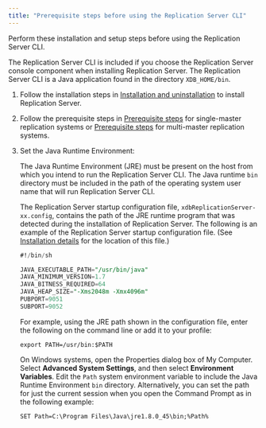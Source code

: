 ```yaml
---
title: "Prerequisite steps before using the Replication Server CLI"
---
```


<div id="prereq_steps" class="registered_link"></div>

Perform these installation and setup steps before using the Replication Server CLI.

The Replication Server CLI is included if you choose the Replication Server console component when installing Replication Server. The Replication Server CLI is a Java application found in the directory `XDB_HOME/bin`.

1.  Follow the installation steps in [Installation and uninstallation](../installing/#installation) to install Replication Server.

1.  Follow the prerequisite steps in [Prerequisite steps](../05_smr_operation/01_prerequisites/) for single-master replication systems or [Prerequisite steps](../05_smr_operation/01_prerequisites/#prerequisites) for multi-master replication systems.

1.  Set the Java Runtime Environment: 

    The Java Runtime Environment (JRE) must be present on the host from which you intend to run the Replication Server CLI. The Java runtime `bin` directory must be included in the path of the operating system user name that will run Replication Server CLI.

    The Replication Server startup configuration file, `xdbReplicationServer-xx.config`, contains the path of the JRE runtime program that was detected during the installation of Replication Server. The following is an example of the Replication Server startup configuration file. (See [Installation details](/eprs/latest/installing/installation_details) for the location of this file.)

    ```sql
    #!/bin/sh

    JAVA_EXECUTABLE_PATH="/usr/bin/java"
    JAVA_MINIMUM_VERSION=1.7
    JAVA_BITNESS_REQUIRED=64
    JAVA_HEAP_SIZE="-Xms2048m -Xmx4096m"
    PUBPORT=9051
    SUBPORT=9052
    ```

    For example, using the JRE path shown in the configuration file, enter the following on the command line or add it to your profile:

    `export PATH=/usr/bin:$PATH`

    On Windows systems, open the Properties dialog box of My Computer. Select **Advanced System Settings**, and then select **Environment Variables**. Edit the `Path` system environment variable to include the Java Runtime Environment `bin` directory. Alternatively, you can set the path for just the current session when you open the Command Prompt as in the following example:

    `SET Path=C:\Program Files\Java\jre1.8.0_45\bin;%Path%`
